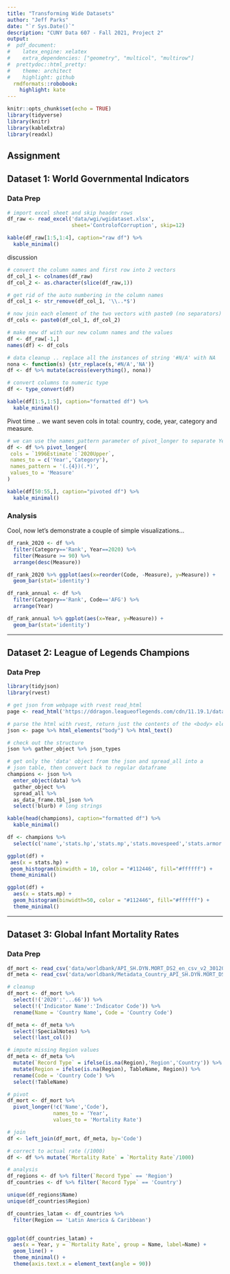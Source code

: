 ```yaml
---
title: "Transforming Wide Datasets"
author: "Jeff Parks"
date: "`r Sys.Date()`"
description: "CUNY Data 607 - Fall 2021, Project 2"
output:
#  pdf_document:
#    latex_engine: xelatex
#    extra_dependencies: ["geometry", "multicol", "multirow"]
#  prettydoc::html_pretty:
#    theme: architect
#    highlight: github
  rmdformats::robobook:
    highlight: kate
---
```


```r
knitr::opts_chunk$set(echo = TRUE)
library(tidyverse)
library(knitr)
library(kableExtra)
library(readxl)
```

## Assignment

## Dataset 1: World Governmental Indicators

### Data Prep
```r
# import excel sheet and skip header rows
df_raw <- read_excel('data/wgi/wgidataset.xlsx', 
                     sheet='ControlofCorruption', skip=12)
```

```r
kable(df_raw[1:5,1:4], caption="raw df") %>%
  kable_minimal()
```

discussion

```r
# convert the column names and first row into 2 vectors
df_col_1 <- colnames(df_raw)
df_col_2 <- as.character(slice(df_raw,1))

# get rid of the auto numbering in the column names
df_col_1 <- str_remove(df_col_1, '\\..*$')

# now join each element of the two vectors with paste0 (no separators)
df_cols <- paste0(df_col_1, df_col_2)

# make new df with our new column names and the values
df <- df_raw[-1,]
names(df) <- df_cols

# data cleanup .. replace all the instances of string '#N/A' with NA
nona <- function(s) {str_replace(s,'#N/A','NA')}
df <- df %>% mutate(across(everything(), nona))

# convert columns to numeric type
df <- type_convert(df)
```

```r
kable(df[1:5,1:5], caption="formatted df") %>%
  kable_minimal()
```

Pivot time .. we want seven cols in total: country, code, year, category and measure.

```r
# we can use the names_pattern parameter of pivot_longer to separate Year and Category into separate columns .. pretty useful!
df <- df %>% pivot_longer(
 cols = `1996Estimate`:`2020Upper`,
 names_to = c('Year','Category'),
 names_pattern = '(.{4})(.*)',
 values_to = 'Measure'
)
```

```r
kable(df[50:55,], caption="pivoted df") %>%
  kable_minimal()
```

### Analysis

Cool, now let's demonstrate a couple of simple visualizations...

```r

df_rank_2020 <- df %>% 
  filter(Category=='Rank', Year==2020) %>% 
  filter(Measure >= 90) %>%
  arrange(desc(Measure))

df_rank_2020 %>% ggplot(aes(x=reorder(Code, -Measure), y=Measure)) +
  geom_bar(stat='identity')
```

```r

df_rank_annual <- df %>% 
  filter(Category=='Rank', Code=='AFG') %>% 
  arrange(Year)

df_rank_annual %>% ggplot(aes(x=Year, y=Measure)) +
  geom_bar(stat='identity')

```

---

## Dataset 2: League of Legends Champions

### Data Prep
```r
library(tidyjson)
library(rvest)

# get json from webpage with rvest read_html
page <- read_html('https://ddragon.leagueoflegends.com/cdn/11.19.1/data/en_US/champion.json')

# parse the html with rvest, return just the contents of the <body> element
json <- page %>% html_elements("body") %>% html_text()

# check out the structure
json %>% gather_object %>% json_types

# get only the 'data' object from the json and spread_all into a 
# json table, then convert back to regular dataframe
champions <- json %>% 
  enter_object(data) %>% 
  gather_object %>% 
  spread_all %>% 
  as_data_frame.tbl_json %>%
  select(!blurb) # long strings
```

```r
kable(head(champions), caption="formatted df") %>%
  kable_minimal()
```

```r
df <- champions %>% 
  select(c('name','stats.hp','stats.mp','stats.movespeed','stats.armor'))

ggplot(df) +
 aes(x = stats.hp) +
 geom_histogram(binwidth = 10, color = "#112446", fill="#ffffff") +
 theme_minimal()

ggplot(df) +
  aes(x = stats.mp) +
  geom_histogram(binwidth=50, color = "#112446", fill="#ffffff") +
  theme_minimal()
```

---

## Dataset 3: Global Infant Mortality Rates

### Data Prep
```r
df_mort <- read_csv('data/worldbank/API_SH.DYN.MORT_DS2_en_csv_v2_3012069.csv', skip=4)
df_meta <- read_csv('data/worldbank/Metadata_Country_API_SH.DYN.MORT_DS2_en_csv_v2_3012069.csv')

# cleanup
df_mort <- df_mort %>% 
  select(!('2020':'...66')) %>% 
  select(!('Indicator Name':'Indicator Code')) %>% 
  rename(Name = 'Country Name', Code = 'Country Code')

df_meta <- df_meta %>%
  select(!SpecialNotes) %>%
  select(!last_col())

# impute missing Region values
df_meta <- df_meta %>% 
  mutate(`Record Type` = ifelse(is.na(Region),'Region','Country')) %>%
  mutate(Region = ifelse(is.na(Region), TableName, Region)) %>% 
  rename(Code = 'Country Code') %>%
  select(!TableName)
```

```r
# pivot
df_mort <- df_mort %>% 
  pivot_longer(!c('Name','Code'), 
               names_to = 'Year', 
               values_to = 'Mortality Rate')

# join
df <- left_join(df_mort, df_meta, by='Code')

# correct to actual rate (/1000)
df <- df %>% mutate(`Mortality Rate` = `Mortality Rate`/1000)

# analysis
df_regions <- df %>% filter(`Record Type` == 'Region')
df_countries <- df %>% filter(`Record Type` == 'Country')

unique(df_regions$Name)
unique(df_countries$Region)

```

```r
df_countries_latam <- df_countries %>%
  filter(Region == 'Latin America & Caribbean')


ggplot(df_countries_latam) +
  aes(x = Year, y = `Mortality Rate`, group = Name, label=Name) +
  geom_line() +
  theme_minimal() +
  theme(axis.text.x = element_text(angle = 90))
```